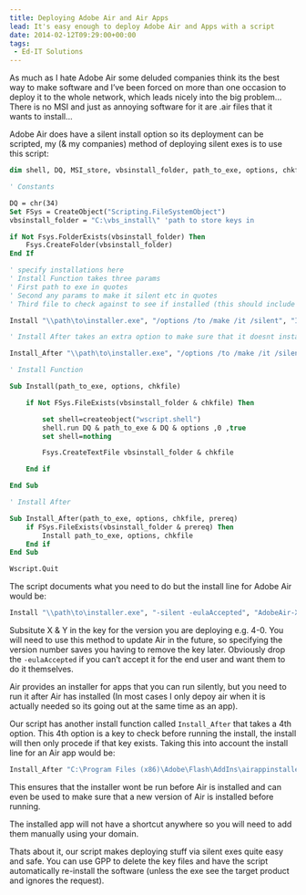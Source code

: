 ```yaml
---
title: Deploying Adobe Air and Air Apps
lead: It's easy enough to deploy Adobe Air and Apps with a script
date: 2014-02-12T09:29:00+00:00
tags:
 - Ed-IT Solutions
---
```

As much as I hate Adobe Air some deluded companies think its the best way to make software and I’ve been forced on more than one occasion to deploy it to the whole network, which leads nicely into the big problem… There is no MSI and just as annoying software for it are .air files that it wants to install…

Adobe Air does have a silent install option so its deployment can be scripted, my (& my companies) method of deploying silent exes is to use this script:

```vb
dim shell, DQ, MSI_store, vbsinstall_folder, path_to_exe, options, chkfile

' Constants

DQ = chr(34)
Set FSys = CreateObject("Scripting.FileSystemObject")
vbsinstall_folder = "C:\vbs_install\" 'path to store keys in

if Not Fsys.FolderExists(vbsinstall_folder) Then
	Fsys.CreateFolder(vbsinstall_folder)
End If

' specify installations here
' Install Function takes three params
' First path to exe in quotes
' Second any params to make it silent etc in quotes
' Third file to check against to see if installed (this should include version number) in quotes

Install "\\path\to\installer.exe", "/options /to /make /it /silent", "Identifying key"

' Install After takes an extra option to make sure that it doesnt install until after something else

Install_After "\\path\to\installer.exe", "/options /to /make /it /silent", "Identifying key", "Prereq Key"

' Install Function

Sub Install(path_to_exe, options, chkfile)

	if Not FSys.FileExists(vbsinstall_folder & chkfile) Then

		set shell=createobject("wscript.shell")
		shell.run DQ & path_to_exe & DQ & options ,0 ,true
		set shell=nothing

		Fsys.CreateTextFile vbsinstall_folder & chkfile

	End if

End Sub

' Install After

Sub Install_After(path_to_exe, options, chkfile, prereq)
	if FSys.FileExists(vbsinstall_folder & prereq) Then
		Install path_to_exe, options, chkfile
	End if
End Sub

Wscript.Quit
```

The script documents what you need to do but the install line for Adobe Air would be:

```vb
Install "\\path\to\installer.exe", "-silent -eulaAccepted", "AdobeAir-X-Y"
```

Subsitute X & Y in the key for the version you are deploying e.g. 4-0. You will need to use this method to update Air in the future, so specifying the version number saves you having to remove the key later. Obviously drop the `-eulaAccepted` if you can’t accept it for the end user and want them to do it themselves.

Air provides an installer for apps that you can run silently, but you need to run it after Air has installed (In most cases I only depoy air when it is actually needed so its going out at the same time as an app).

Our script has another install function called `Install_After` that takes a 4th option. This 4th option is a key to check before running the install, the install will then only procede if that key exists. Taking this into account the install line for an Air app would be:

```vb
Install_After "C:\Program Files (x86)\Adobe\Flash\AddIns\airappinstaller\airappinstaller.exe", "-silent \\path\to\air\app\with\no\spaces.air", "App", "AdobeAir-X-Y"
```

This ensures that the installer wont be run before Air is installed and can even be used to make sure that a new version of Air is installed before running.

The installed app will not have a shortcut anywhere so you will need to add them manually using your domain.

Thats about it, our script makes deploying stuff via silent exes quite easy and safe. You can use GPP to delete the key files and have the script automatically re-install the software (unless the exe see the target product and ignores the request).
